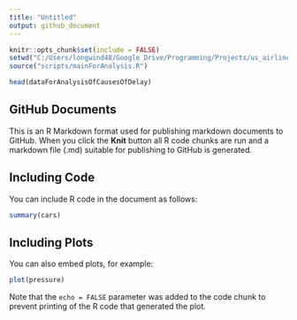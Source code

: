 ```yaml
---
title: "Untitled"
output: github_document
---
```


```r
knitr::opts_chunk$set(include = FALSE)
setwd("C:/Users/longwind48/Google Drive/Programming/Projects/us_airline_delay_prediction")
source("scripts/mainForAnalysis.R")
```

```r
head(dataForAnalysisOfCausesOfDelay)
```

## GitHub Documents

This is an R Markdown format used for publishing markdown documents to GitHub. When you click the **Knit** button all R code chunks are run and a markdown file (.md) suitable for publishing to GitHub is generated.

## Including Code

You can include R code in the document as follows:

```r
summary(cars)
```

## Including Plots

You can also embed plots, for example:

```r
plot(pressure)
```

Note that the `echo = FALSE` parameter was added to the code chunk to prevent printing of the R code that generated the plot.
